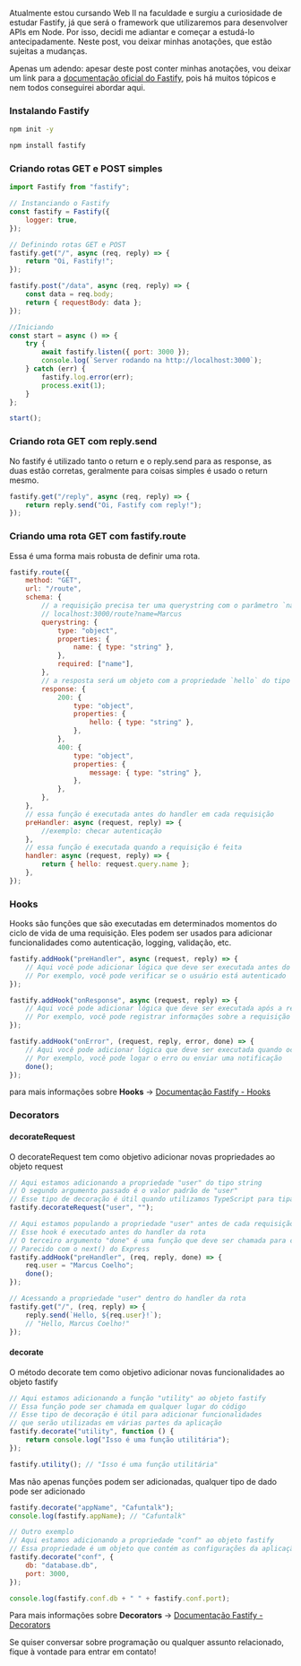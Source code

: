 Atualmente estou cursando Web II na faculdade e surgiu a curiosidade de estudar Fastify, já que será o framework que utilizaremos para desenvolver APIs em Node. Por isso, decidi me adiantar e começar a estudá-lo antecipadamente. Neste post, vou deixar minhas anotações, que estão sujeitas a mudanças.

Apenas um adendo: apesar deste post conter minhas anotações, vou deixar um link para a [documentação oficial do Fastify](https://fastify.dev/docs/latest/), pois há muitos tópicos e nem todos conseguirei abordar aqui.

### Instalando Fastify

```bash
npm init -y

npm install fastify
```

### Criando rotas GET e POST simples

```js
import Fastify from "fastify";

// Instanciando o Fastify
const fastify = Fastify({
    logger: true,
});

// Definindo rotas GET e POST
fastify.get("/", async (req, reply) => {
    return "Oi, Fastify!";
});

fastify.post("/data", async (req, reply) => {
    const data = req.body;
    return { requestBody: data };
});

//Iniciando
const start = async () => {
    try {
        await fastify.listen({ port: 3000 });
        console.log(`Server rodando na http://localhost:3000`);
    } catch (err) {
        fastify.log.error(err);
        process.exit(1);
    }
};

start();
```

### Criando rota GET com reply.send

No fastify é utilizado tanto o return e o reply.send para as response, as duas estão corretas, geralmente para coisas simples é usado o return mesmo.

```js
fastify.get("/reply", async (req, reply) => {
    return reply.send("Oi, Fastify com reply!");
});
```

### Criando uma rota GET com fastify.route

Essa é uma forma mais robusta de definir uma rota.

```js
fastify.route({
    method: "GET",
    url: "/route",
    schema: {
        // a requisição precisa ter uma querystring com o parâmetro `name`
        // localhost:3000/route?name=Marcus
        querystring: {
            type: "object",
            properties: {
                name: { type: "string" },
            },
            required: ["name"],
        },
        // a resposta será um objeto com a propriedade `hello` do tipo string
        response: {
            200: {
                type: "object",
                properties: {
                    hello: { type: "string" },
                },
            },
            400: {
                type: "object",
                properties: {
                    message: { type: "string" },
                },
            },
        },
    },
    // essa função é executada antes do handler em cada requisição
    preHandler: async (request, reply) => {
        //exemplo: checar autenticação
    },
    // essa função é executada quando a requisição é feita
    handler: async (request, reply) => {
        return { hello: request.query.name };
    },
});
```

### Hooks

Hooks são funções que são executadas em determinados momentos do ciclo de vida de uma requisição. Eles podem ser usados para adicionar funcionalidades como autenticação, logging, validação, etc.

```js
fastify.addHook("preHandler", async (request, reply) => {
    // Aqui você pode adicionar lógica que deve ser executada antes do handler
    // Por exemplo, você pode verificar se o usuário está autenticado
});

fastify.addHook("onResponse", async (request, reply) => {
    // Aqui você pode adicionar lógica que deve ser executada após a resposta ser enviada
    // Por exemplo, você pode registrar informações sobre a requisição
});

fastify.addHook("onError", (request, reply, error, done) => {
    // Aqui você pode adicionar lógica que deve ser executada quando ocorrer um erro
    // Por exemplo, você pode logar o erro ou enviar uma notificação
    done();
});
```

para mais informações sobre **Hooks** -> [Documentação Fastify - Hooks](https://fastify.dev/docs/latest/Reference/Hooks/)

### Decorators

#### decorateRequest

O decorateRequest tem como objetivo adicionar novas propriedades ao objeto request

```js
// Aqui estamos adicionando a propriedade "user" do tipo string
// O segundo argumento passado é o valor padrão de "user"
// Esse tipo de decoração é útil quando utilizamos TypeScript para tipar a propriedade e evitar erros
fastify.decorateRequest("user", "");

// Aqui estamos populando a propriedade "user" antes de cada requisição
// Esse hook é executado antes do handler da rota
// O terceiro argumento "done" é uma função que deve ser chamada para continuar o fluxo
// Parecido com o next() do Express
fastify.addHook("preHandler", (req, reply, done) => {
    req.user = "Marcus Coelho";
    done();
});

// Acessando a propriedade "user" dentro do handler da rota
fastify.get("/", (req, reply) => {
    reply.send(`Hello, ${req.user}!`);
    // "Hello, Marcus Coelho!"
});
```

#### decorate

O método decorate tem como objetivo adicionar novas funcionalidades ao objeto fastify

```js
// Aqui estamos adicionando a função "utility" ao objeto fastify
// Essa função pode ser chamada em qualquer lugar do código
// Esse tipo de decoração é útil para adicionar funcionalidades
// que serão utilizadas em várias partes da aplicação
fastify.decorate("utility", function () {
    return console.log("Isso é uma função utilitária");
});

fastify.utility(); // "Isso é uma função utilitária"
```

Mas não apenas funções podem ser adicionadas, qualquer tipo de dado pode ser adicionado

```js
fastify.decorate("appName", "Cafuntalk");
console.log(fastify.appName); // "Cafuntalk"

// Outro exemplo
// Aqui estamos adicionando a propriedade "conf" ao objeto fastify
// Essa propriedade é um objeto que contém as configurações da aplicação
fastify.decorate("conf", {
    db: "database.db",
    port: 3000,
});

console.log(fastify.conf.db + " " + fastify.conf.port);
```

Para mais informações sobre **Decorators** -> [Documentação Fastify - Decorators](https://fastify.dev/docs/latest/Reference/Decorators/)

Se quiser conversar sobre programação ou qualquer assunto relacionado, fique à vontade para entrar em contato!
